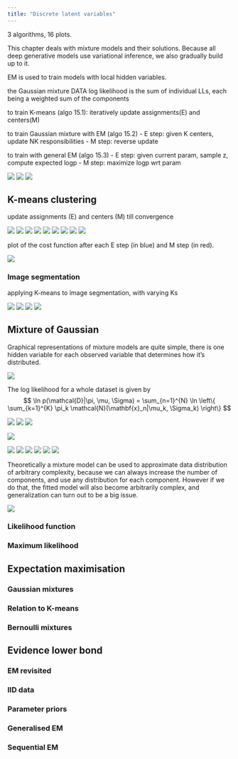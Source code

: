```yaml
---
title: "Discrete latent variables"
---
```


3 algorithms, 16 plots.

This chapter deals with mixture models and their solutions. 
Because all deep generative models use variational inference, we also gradually build up to it.

EM is used to train models with local hidden variables.

the Gaussian mixture DATA log likelihood is the sum of individual LLs, each being a weighted sum of the components

to train K-means (algo 15.1): iteratively update assignments(E) and centers(M)

to train Gaussian mixture with EM (algo 15.2)
- E step: given K centers, update NK responsibilities
- M step: reverse update

to train with general EM (algo 15.3)
- E step: given current param, sample z, compute expected logp
- M step: maximize logp wrt param

![](./img/DLFC/Chapter-15/algo15.1.png)
![](./img/DLFC/Chapter-15/algo15.2.png)
![](./img/DLFC/Chapter-15/algo15.3.png)

## K-means clustering

update assignments (E) and centers (M) till convergence

![](./img/DLFC/Chapter-15/Figure_1_a.png)
![](./img/DLFC/Chapter-15/Figure_1_b.png)
![](./img/DLFC/Chapter-15/Figure_1_c.png)
![](./img/DLFC/Chapter-15/Figure_1_d.png)
![](./img/DLFC/Chapter-15/Figure_1_e.png)
![](./img/DLFC/Chapter-15/Figure_1_f.png)
![](./img/DLFC/Chapter-15/Figure_1_g.png)
![](./img/DLFC/Chapter-15/Figure_1_h.png)
![](./img/DLFC/Chapter-15/Figure_1_i.png)

plot of the cost function after each E step (in blue) and M step (in red).

![](./img/DLFC/Chapter-15/Figure_2.png)

### Image segmentation

applying K-means to image segmentation, with varying Ks

![](./img/DLFC/Chapter-15/Figure_3_a.png)
![](./img/DLFC/Chapter-15/Figure_3_b.png)
![](./img/DLFC/Chapter-15/Figure_3_c.png)
![](./img/DLFC/Chapter-15/Figure_3_d.png)

## Mixture of Gaussian

Graphical representations of mixture models are quite simple, there is one hidden variable for each observed variable that determines how it's distributed.


![](./img/DLFC/Chapter-15/Figure_4.png)

The log likelihood for a whole dataset is given by
$$ 
\ln p(\mathcal{D}|\pi, \mu, \Sigma) = \sum_{n=1}^{N} \ln \left\{ \sum_{k=1}^{K} \pi_k \mathcal{N}(\mathbf{x}_n|\mu_k, \Sigma_k) \right\} 
$$

![](./img/DLFC/Chapter-15/Figure_5_a.png)
![](./img/DLFC/Chapter-15/Figure_5_b.png)
![](./img/DLFC/Chapter-15/Figure_5_c.png)

![](./img/DLFC/Chapter-15/Figure_6.png)

![](./img/DLFC/Chapter-15/Figure_7_a.png)
![](./img/DLFC/Chapter-15/Figure_7_b.png)
![](./img/DLFC/Chapter-15/Figure_7_c.png)
![](./img/DLFC/Chapter-15/Figure_7_d.png)
![](./img/DLFC/Chapter-15/Figure_7_e.png)
![](./img/DLFC/Chapter-15/Figure_7_f.png)


Theoretically a mixture model can be used to approximate data distribution of arbitrary complexity, because we can always increase the number of components, and use any distribution for each component. However if we do that, the fitted model will also become arbitrarily complex, and generalization can turn out to be a big issue.

![](./img/DLFC/Chapter-15/Figure_8.png)

### Likelihood function

### Maximum likelihood

## Expectation maximisation

### Gaussian mixtures

### Relation to K-means

### Bernoulli mixtures

## Evidence lower bond

### EM revisited

### IID data

### Parameter priors

### Generalised EM

### Sequential EM
